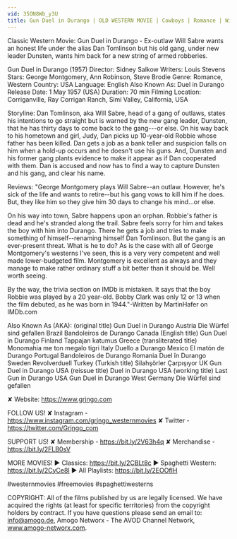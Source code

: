 ```yaml
---
vid: 35ON8Wb_y3U
title: Gun Duel in Durango | OLD WESTERN MOVIE | Cowboys | Romance | Wild West
---
```


Classic Western Movie: Gun Duel in Durango - Ex-outlaw Will Sabre wants an honest life under the alias Dan Tomlinson but his old gang, under new leader Dunsten, wants him back for a new string of armed robberies.

Gun Duel in Durango (1957)
Director: Sidney Salkow
Writers: Louis Stevens
Stars: George Montgomery, Ann Robinson, Steve Brodie
Genre: Romance, Western
Country: USA
Language: English
Also Known As:  Duel in Durango
Release Date: 1 May 1957 (USA)
Duration: 70 min
Filming Location: Corriganville, Ray Corrigan Ranch, Simi Valley, California, USA

Storyline:
Dan Tomlinson, aka Will Sabre, head of a gang of outlaws, states his intentions to go straight but is warned by the new gang leader, Dunsten, that he has thirty days to come back to the gang---or else. On his way back to his hometown and girl, Judy, Dan picks up 10-year-old Robbie whose father has been killed. Dan gets a job as a bank teller and suspicion falls on him when a hold-up occurs and he doesn't use his guns. And, Dunsten and his former gang plants evidence to make it appear as if Dan cooperated with them. Dan is accused and now has to find a way to capture Dunsten and his gang, and clear his name.

Reviews:
"George Montgomery plays Will Sabre--an outlaw. However, he's sick of the life and wants to retire--but his gang vows to kill him if he does. But, they like him so they give him 30 days to change his mind...or else.

On his way into town, Sabre happens upon an orphan. Robbie's father is dead and he's stranded along the trail. Sabre feels sorry for him and takes the boy with him into Durango. There he gets a job and tries to make something of himself--renaming himself Dan Tomlinson. But the gang is an ever-present threat. What is he to do? As is the case with all of George Montgomery's westerns I've seen, this is a very very competent and well made lower-budgeted film. Montgomery is excellent as always and they manage to make rather ordinary stuff a bit better than it should be. Well worth seeing.

By the way, the trivia section on IMDb is mistaken. It says that the boy Robbie was played by a 20 year-old. Bobby Clark was only 12 or 13 when the film debuted, as he was born in 1944."-Written by MartinHafer on IMDb.com

Also Known As (AKA):
(original title) Gun Duel in Durango
Austria Die Würfel sind gefallen
Brazil Bandoleiros de Durango
Canada (English title) Gun Duel in Durango
Finland Tappajan katumus
Greece (transliterated title) Monomahia me ton megalo tigri
Italy Duello a Durango
Mexico El matón de Durango
Portugal Bandoleiros de Durango
Romania Duel în Durango
Sweden Revolverduell
Turkey (Turkish title) Silahşörler Çarpışıyor
UK Gun Duel in Durango
USA (reissue title) Duel in Durango
USA (working title) Last Gun in Durango
USA Gun Duel in Durango
West Germany Die Würfel sind gefallen

✘ Website: https://www.grjngo.com

FOLLOW US!
✘ Instagram - https://www.instagram.com/grjngo_westernmovies
✘ Twitter - https://twitter.com/Grjngo_com

SUPPORT US!
✘ Membership - https://bit.ly/2V63h4q
✘ Merchandise - https://bit.ly/2FLB0sV

MORE MOVIES! 
► Classics: https://bit.ly/2CBLt8c 
► Spaghetti Western: https://bit.ly/2CyCe8I 
► All Playlists: https://bit.ly/2EOOfIH 

#westernmovies #freemovies #spaghettiwesterns

COPYRIGHT: All of the films published by us are legally licensed. We have acquired the rights (at least for specific territories) from the copyright holders by contract. If you have questions please send an email to: info@amogo.de, Amogo Networx - The AVOD Channel Network, www.amogo-networx.com.